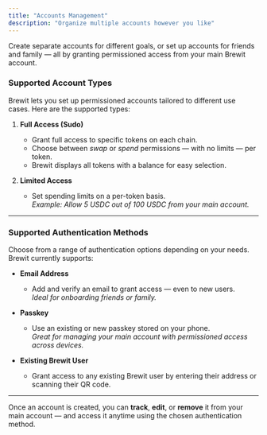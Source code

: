 ```yaml
---
title: "Accounts Management"
description: "Organize multiple accounts however you like"
---
```


Create separate accounts for different goals, or set up accounts for friends and family — all by granting permissioned access from your main Brewit account.

### Supported Account Types

Brewit lets you set up permissioned accounts tailored to different use cases. Here are the supported types:

1. **Full Access (Sudo)**
   - Grant full access to specific tokens on each chain.
   - Choose between *swap* or *spend* permissions — with no limits — per token.
   - Brewit displays all tokens with a balance for easy selection.

2. **Limited Access**
   - Set spending limits on a per-token basis.  
     _Example: Allow 5 USDC out of 100 USDC from your main account._

---

### Supported Authentication Methods

Choose from a range of authentication options depending on your needs. Brewit currently supports:

- **Email Address**
  - Add and verify an email to grant access — even to new users.  
    _Ideal for onboarding friends or family._

- **Passkey**
  - Use an existing or new passkey stored on your phone.  
    _Great for managing your main account with permissioned access across devices._

- **Existing Brewit User**
  - Grant access to any existing Brewit user by entering their address or scanning their QR code.

---

Once an account is created, you can **track**, **edit**, or **remove** it from your main account — and access it anytime using the chosen authentication method.
